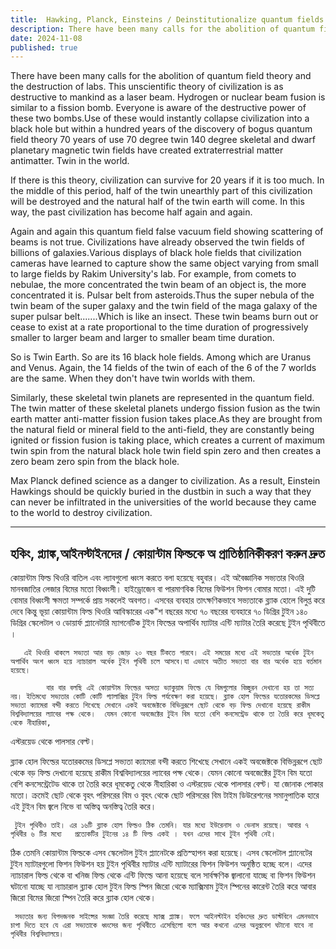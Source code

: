 ```yaml
---
title:  Hawking, Planck, Einsteins / Deinstitutionalize quantum fields quickly
description: There have been many calls for the abolition of quantum field theory and the destruction of labs. This unscientific theory of civilization is as destructive to mankind as a laser beam.  Hydrogen or nuclear beam fusion is similar to a fission bomb.
date: 2024-11-08
published: true
---
```


There have been many calls for the abolition of quantum field theory and the destruction of labs. This unscientific theory of civilization is as destructive to mankind as a laser beam.  Hydrogen or nuclear beam fusion is similar to a fission bomb. Everyone is aware of the destructive power of these two bombs.Use of these would instantly collapse civilization into a black hole but within a hundred years of the discovery of bogus quantum field theory 70 years of use 70 degree twin 140 degree skeletal and dwarf planetary magnetic twin fields have created extraterrestrial matter antimatter. Twin in the world.

If there is this theory, civilization can survive for 20 years if it is too much. In the middle of this period, half of the twin unearthly part of this civilization will be destroyed and the natural half of the twin earth will come. In this way, the past civilization has become half again and again.

Again and again this quantum field false vacuum field showing scattering of beams is not true. Civilizations have already observed the twin fields of billions of galaxies.Various displays of black hole fields that civilization cameras have learned to capture show the same object varying from small to large fields by Rakim University's lab.  For example, from comets to nebulae, the more concentrated the twin beam of an object is, the more concentrated it is.
Pulsar belt from asteroids.Thus the super nebula of the twin beam of the super galaxy and the twin field of the maga galaxy of the super pulsar belt.......Which is like an insect. These twin beams burn out or cease to exist at a rate proportional to the time duration of progressively smaller to larger beam and larger to smaller beam time duration.

So is Twin Earth. So are its 16 black hole fields. Among which are Uranus and Venus. Again, the 14 fields of the twin of each of the 6 of the 7 worlds are the same. When they don't have twin worlds with them.

Similarly, these skeletal twin planets are represented in the quantum field. The twin matter of these skeletal planets undergo fission fusion as the twin earth matter anti-matter fission fusion takes place.As they are brought from the natural field or mineral field to the anti-field, they are constantly being ignited or fission fusion is taking place, which creates a current of maximum twin spin from the natural black hole twin field spin zero and then creates a zero beam zero spin from the black hole.

Max Planck defined science as a danger to civilization. As a result, Einstein Hawkings should be quickly buried in the dustbin in such a way that they can never be infiltrated in the universities of the world because they came to the world to destroy civilization.

---

## হকিং, প্ল‍্যাঙ্ক,আইনস্টাইনদের / কোয়ান্টাম ফিল্ডকে অ প্রাতিষ্ঠানিকীকরণ করুন দ্রুত

 কোয়ান্টাম ফিল্ড থিওরি বাতিল এবং ল‍্যাবগুলো ধ্বংস করতে বলা হয়েছে বহুবার। এই অবৈজ্ঞানিক সভ‍্যতার থিওরি মানবজাতির লেজার বিমের মতো বিধ্বংসী।  হাইড্রোজেন বা পারমাণবিক বিমের ফিউশন ফিশন বোমার মতো। এই দুটি বোমার বিধ্বংসী ক্ষমতা সম্পর্কে প্রায় সকলেই অবগত। এসবের ব‍্যবহার তাৎক্ষণিকভাবে সভ‍্যতাকে ব্ল‍্যাক হোলে বিলুপ্ত করে দেবে কিন্তু ভূয়া কোয়ান্টাম ফিল্ড থিওরি আবিস্কারের এক"শ বছরের মধ‍‍্যে ৭০ বছরের  ব‍্যবহারে ৭০ ডিগ্রির টুইন ১৪০ ডিগ্রির স্কেলেটাল ও ডোয়ার্ফ প্ল‍্যানেটারি ম‍্যাগনেটিক টুইন ফিল্ডের অপার্থিব ম‍্যাটার এন্টি ম‍্যাটার তৈরি করেছে টুইন পৃথিবীতে ।

       এই থিওরি থাকলে সভ‍্যতা আর বড় জোড় ২০ বছর টিকতে পারবে। এই সময়ের মধ‍্যে এই সভ‍্যতার অর্ধেক টুইন অপার্থিব অংশ ধ্বংস হয়ে ন‍্যাচারাল অর্ধেক টুইন পৃথিবী চলে আসবে।যা এভাবে অতীত সভ‍্যতা বার বার অর্ধেক হয়ে বর্তমান হয়েছে। 

            বার বার বলছি এই কোয়ান্টাম ফিল্ডের অসত‍্য ভ‍্যাকুয়াম ফিল্ডে যে বিমগুলোর বিচ্ছুরন দেখানো হয় তা সত‍্য নয়। ইতিমধ্যে সভ‍্যতার কোটি কোটি গ‍্যালাক্সির টুইন ফিল্ড পর্যবেক্ষণ করা হয়েছে। ব্ল‍্যাক হোল ফিল্ডের যতোরকমের ডিসপ্ল‍ে সভ‍্যতা ক‍্যামেরা বন্দী করতে শিখেছে সেখানে একই অবজেক্টকে বিভিন্নরূপে ছোট থেকে বড় ফিল্ড দেখানো হয়েছে রাকীম বিশ্ববিদ্যালয়ের ল‍্যাবের পক্ষ থেকে।  যেমন কোনো অবজেক্টের টুইন বিম যতো বেশি কনসেন্ট্রেড থাকে তা তৈরি করে ধূমকেতু থেকে নীহারিকা,
এস্টরয়েড থেকে পালসার বেল্ট।

ব্ল‍্যাক হোল ফিল্ডের যতোরকমের ডিসপ্ল‍ে সভ‍্যতা ক‍্যামেরা বন্দী করতে শিখেছে সেখানে একই অবজেক্টকে বিভিন্নরূপে ছোট থেকে বড় ফিল্ড দেখানো হয়েছে রাকীম বিশ্ববিদ্যালয়ের ল‍্যাবের পক্ষ থেকে।  যেমন কোনো অবজেক্টের টুইন বিম যতো বেশি কনসেন্ট্রেটেড থাকে তা তৈরি করে ধূমকেতু থেকে নীহারিকা ও এস্টরয়েড থেকে পালসার বেল্ট। যা জোনাক পোকার মতো। ক্রমেই ছোট থেকে বৃহৎ পরিসরের বিম ও বৃহৎ থেকে ছোট পরিসরের বিম  টাইম ডিউরেশনের সমানুপাতিক হারে এই টুইন বিম জ্বলে নিভে বা অস্তিত্ব অনস্তিত্ব  তৈরি করে।

     টুইন পৃথিবীও তাই। এর ১৬টি ব্ল‍্যাক হোল ফিল্ডও ঠিক তেমনি। যার মধ‍্যে ইউরেনাস ও ভেনাস রয়েছে। আবার ৭ পৃথিবীর ৬ টির মধ‍্যে   প্রত‍্যেকটির টুইনের ১৪ টি ফিল্ড একই । যখন এদের সাথে টুইন পৃথিবী নেই।

ঠিক তেমনি কোয়ান্টাম ফিল্ডকে এসব স্কেলেটাল  টুইন প্ল‍্যানেটকে প্রতিস্হাপন করা হয়েছে। এসব স্কেলেটাল প্ল‍্যানেটের টুইন ম‍্যাটারগুলো ফিশন ফিউশন হয় টুইন পৃথিবীর ম‍্যাটার এন্টি ম‍্যাটারের  ফিশন ফিউশন অনুষ্ঠিত হচ্ছে বলে। এদের  ন‍্যাচারাল ফিল্ড থেকে বা খনিজ ফিল্ড থেকে  এন্টি ফিল্ডে আনা হয়েছে বলে সার্বক্ষণিক জ্বালানো যাচ্ছে ‍বা ফিশন ফিউশন ঘটানো যাচ্ছে যা ন‍্যাচারাল ব্ল‍্যাক হোল টুইন ফিল্ড স্পিন জিরো থেকে ম‍্যাক্সিমাম টুইন স্পিনের কারেন্ট তৈরি করে আবার জিরো বিমের জিরো স্পিন তৈরি করে ব্ল‍্যাক হোল থেকে।

     সভ‍্যতার জন‍্য বিপদজনক সাইন্সের সংজ্ঞা তৈরি করেছে ম‍্যাক্স প্ল‍্যাঙ্ক। ফলে আইনস্টাইন হকিংদের দ্রুত ডাস্টবিনে এমনভাবে চাপা দিতে হবে যে এরা সভ‍্যতাকে ধ্বংসের জন‍্য পৃথিবীতে এসেছিলো বলে আর কখনো এদের অনুপ্রবেশ ঘটানো যাবে না পৃথিবীর বিশ্ববিদ্যালয়ে।  
